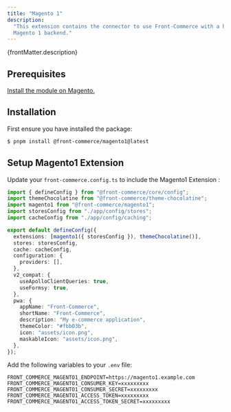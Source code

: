```yaml
---
title: "Magento 1"
description:
  "This extension contains the connector to use Front-Commerce with a headless
  Magento 1 backend."
---
```


<p>{frontMatter.description}</p>

## Prerequisites

[Install the module on Magento.](/docs/3.x/extensions/magento1/how-to/setup-magento-module)

## Installation

First ensure you have installed the package:

```bash
$ pnpm install @front-commerce/magento1@latest
```

## Setup Magento1 Extension

Update your `front-commerce.config.ts` to include the Magento1 Extension :

```typescript title="front-commerce.config.ts"
import { defineConfig } from "@front-commerce/core/config";
import themeChocolatine from "@front-commerce/theme-chocolatine";
import magento1 from "@front-commerce/magento1";
import storesConfig from "./app/config/stores";
import cacheConfig from "./app/config/caching";

export default defineConfig({
  extensions: [magento1({ storesConfig }), themeChocolatine()],
  stores: storesConfig,
  cache: cacheConfig,
  configuration: {
    providers: [],
  },
  v2_compat: {
    useApolloClientQueries: true,
    useFormsy: true,
  },
  pwa: {
    appName: "Front-Commerce",
    shortName: "Front-Commerce",
    description: "My e-commerce application",
    themeColor: "#fbb03b",
    icon: "assets/icon.png",
    maskableIcon: "assets/icon.png",
  },
});
```

Add the following variables to your `.env` file:

```shell title=".env"
FRONT_COMMERCE_MAGENTO1_ENDPOINT=https://magento1.example.com
FRONT_COMMERCE_MAGENTO1_CONSUMER_KEY=xxxxxxxxx
FRONT_COMMERCE_MAGENTO1_CONSUMER_SECRET=xxxxxxxxx
FRONT_COMMERCE_MAGENTO1_ACCESS_TOKEN=xxxxxxxxx
FRONT_COMMERCE_MAGENTO1_ACCESS_TOKEN_SECRET=xxxxxxxxx
```

